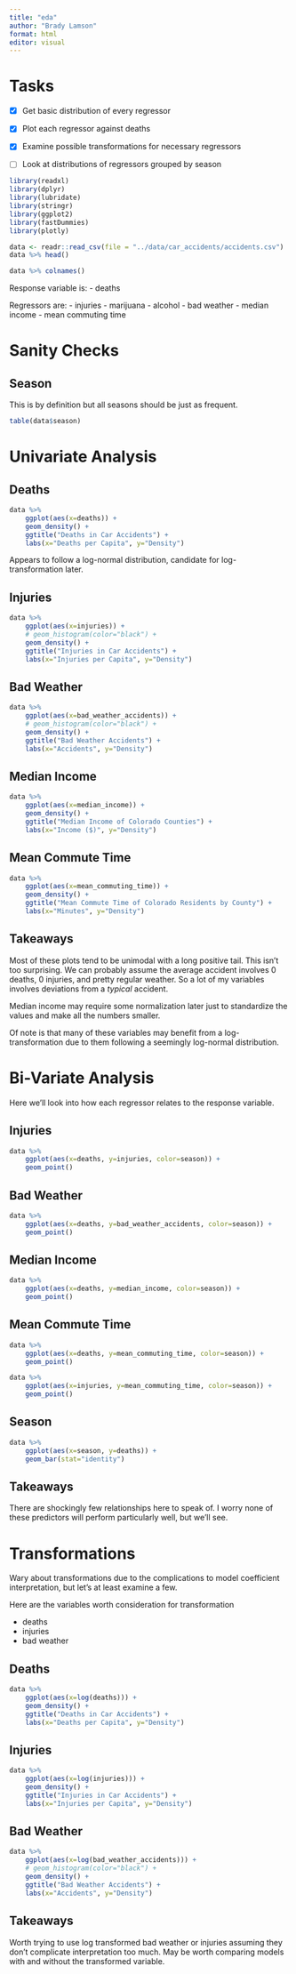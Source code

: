 ```yaml
---
title: "eda"
author: "Brady Lamson"
format: html
editor: visual
---
```


# Tasks

-   [x] Get basic distribution of every regressor

-   [x] Plot each regressor against deaths

-   [x] Examine possible transformations for necessary regressors

-   [ ] Look at distributions of regressors grouped by season

```r
library(readxl)
library(dplyr)
library(lubridate)
library(stringr)
library(ggplot2)
library(fastDummies)
library(plotly)
```

```r
data <- readr::read_csv(file = "../data/car_accidents/accidents.csv")
data %>% head()
```

```r
data %>% colnames()
```

Response variable is: - deaths

Regressors are: - injuries - marijuana - alcohol - bad weather - median income - mean commuting time

# Sanity Checks

## Season

This is by definition but all seasons should be just as frequent.

```r
table(data$season)
```

# Univariate Analysis

## Deaths

```r
data %>%
    ggplot(aes(x=deaths)) +
    geom_density() +
    ggtitle("Deaths in Car Accidents") +
    labs(x="Deaths per Capita", y="Density")
```

Appears to follow a log-normal distribution, candidate for log-transformation later.

## Injuries

```r
data %>%
    ggplot(aes(x=injuries)) +
    # geom_histogram(color="black") +
    geom_density() +
    ggtitle("Injuries in Car Accidents") +
    labs(x="Injuries per Capita", y="Density")
```

## Bad Weather

```r
data %>%
    ggplot(aes(x=bad_weather_accidents)) +
    # geom_histogram(color="black") +
    geom_density() +
    ggtitle("Bad Weather Accidents") +
    labs(x="Accidents", y="Density")
```

## Median Income

```r
data %>%
    ggplot(aes(x=median_income)) +
    geom_density() +
    ggtitle("Median Income of Colorado Counties") +
    labs(x="Income ($)", y="Density")
```

## Mean Commute Time

```r
data %>%
    ggplot(aes(x=mean_commuting_time)) +
    geom_density() +
    ggtitle("Mean Commute Time of Colorado Residents by County") +
    labs(x="Minutes", y="Density")
```

## Takeaways

Most of these plots tend to be unimodal with a long positive tail. This isn't too surprising. We can probably assume the average accident involves 0 deaths, 0 injuries, and pretty regular weather. So a lot of my variables involves deviations from a *typical* accident.

Median income may require some normalization later just to standardize the values and make all the numbers smaller.

Of note is that many of these variables may benefit from a log-transformation due to them following a seemingly log-normal distribution.

# Bi-Variate Analysis

Here we'll look into how each regressor relates to the response variable.

## Injuries

```r
data %>%
    ggplot(aes(x=deaths, y=injuries, color=season)) +
    geom_point()
```

## Bad Weather

```r
data %>%
    ggplot(aes(x=deaths, y=bad_weather_accidents, color=season)) +
    geom_point()
```

## Median Income

```r
data %>%
    ggplot(aes(x=deaths, y=median_income, color=season)) +
    geom_point()
```

## Mean Commute Time

```r
data %>%
    ggplot(aes(x=deaths, y=mean_commuting_time, color=season)) +
    geom_point()
```

```r
data %>%
    ggplot(aes(x=injuries, y=mean_commuting_time, color=season)) +
    geom_point()
```

## Season

```r
data %>%
    ggplot(aes(x=season, y=deaths)) +
    geom_bar(stat="identity")
```

## Takeaways

There are shockingly few relationships here to speak of. I worry none of these predictors will perform particularly well, but we'll see.

# Transformations

Wary about transformations due to the complications to model coefficient interpretation, but let's at least examine a few.

Here are the variables worth consideration for transformation

-   deaths
-   injuries
-   bad weather

## Deaths

```r
data %>%
    ggplot(aes(x=log(deaths))) +
    geom_density() +
    ggtitle("Deaths in Car Accidents") +
    labs(x="Deaths per Capita", y="Density")
```

## Injuries

```r
data %>%
    ggplot(aes(x=log(injuries))) +
    geom_density() +
    ggtitle("Injuries in Car Accidents") +
    labs(x="Injuries per Capita", y="Density")
```

## Bad Weather

```r
data %>%
    ggplot(aes(x=log(bad_weather_accidents))) +
    # geom_histogram(color="black") +
    geom_density() +
    ggtitle("Bad Weather Accidents") +
    labs(x="Accidents", y="Density")
```

## Takeaways

Worth trying to use log transformed bad weather or injuries assuming they don't complicate interpretation too much. May be worth comparing models with and without the transformed variable.
